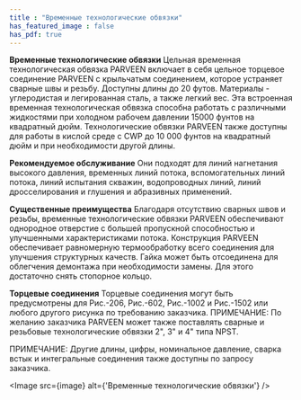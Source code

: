 ```yaml
---
title : "Временные технологические обвязки"
has_featured_image : false
has_pdf: true
---
```


**Временные технологические обвязки**
Цельная временная технологическая обвязка PARVEEN включает в себя цельное торцевое соединение PARVEEN с крыльчатым соединением, которое устраняет сварные швы и резьбу. Доступны длины до 20 футов. Материалы - углеродистая и легированная сталь, а также легкий вес. Эта встроенная временная технологическая обвязка способна работать с различными жидкостями при холодном рабочем давлении 15000 фунтов на квадратный дюйм. Технологические обвязки PARVEEN также доступны для работы в кислой среде с CWP до 10 000 фунтов на квадратный дюйм и при необходимости другой длины.

**Рекомендуемое обслуживание**
Они подходят для линий нагнетания высокого давления, временных линий потока, вспомогательных линий потока, линий испытания скважин, водопроводных линий, линий дросселирования и глушения и абразивных применений.

**Существенные преимущества**
Благодаря отсутствию сварных швов и резьбы, временные технологические обвязки PARVEEN обеспечивают однородное отверстие с большей пропускной способностью и улучшенными характеристиками потока. Конструкция PARVEEN обеспечивает равномерную термообработку всего соединения для улучшения структурных качеств. Гайка может быть отсоединена для облегчения демонтажа при необходимости замены. Для этого достаточно снять стопорное кольцо.

**Торцевые соединения**
Торцевые соединения могут быть предусмотрены для Рис.-206, Рис.-602, Рис.-1002 и Рис.-1502 или любого другого рисунка по требованию заказчика.
ПРИМЕЧАНИЕ: По желанию заказчика PARVEEN может также поставлять сварные и резьбовые технологические обвязки 2", 3" и 4" типа NPST.

ПРИМЕЧАНИЕ: Другие длины, цифры, номинальное давление, сварка встык и интегральные соединения также доступны по запросу заказчика.

<Image src={image} alt={'Временные технологические обвязки'} />